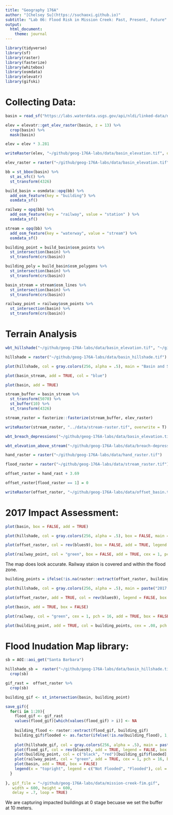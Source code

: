 ```yaml
---
title: "Geography 176A"
author: "[Chelsey Su](https://suchaoxi.github.io)"
subtitle: "Lab 06: Flood Risk in Mission Creek: Past, Present, Future"
output: 
  html_document:
    theme: journal
---
```


```r
library(tidyverse)
library(sf)
library(raster)
library(fasterize)
library(whitebox)
library(osmdata)
library(elevatr)
library(gifski)
```

# Collecting Data:
```r
basin = read_sf("https://labs.waterdata.usgs.gov/api/nldi/linked-data/nwissite/USGS-11119750/basin")
```

```r
elev = elevatr::get_elev_raster(basin, z = 13) %>% 
  crop(basin) %>% 
  mask(basin)

elev = elev * 3.281

writeRaster(elev, "~/github/geog-176A-labs/data/basin_elevation.tif", overwrite = TRUE)
```

```r
elev_raster = raster("~/github/geog-176A-labs/data/basin_elevation.tif")
```

```r
bb = st_bbox(basin) %>% 
  st_as_sfc() %>% 
  st_transform(4326)

build_basin = osmdata::opq(bb) %>% 
  add_osm_feature(key = "building") %>% 
  osmdata_sf()

railway = opq(bb) %>% 
  add_osm_feature(key = "railway", value = "station" ) %>%
  osmdata_sf()

stream = opq(bb) %>%
  add_osm_feature(key = "waterway", value = "stream") %>%
  osmdata_sf()

building_point = build_basin$osm_points %>% 
  st_intersection(basin) %>% 
  st_transform(crs(basin))

building_poly = build_basin$osm_polygons %>% 
  st_intersection(basin) %>% 
  st_transform(crs(basin))

basin_stream = stream$osm_lines %>% 
  st_intersection(basin) %>% 
  st_transform(crs(basin))

railway_point = railway$osm_points %>% 
  st_intersection(basin) %>% 
  st_transform(crs(basin))
```

# Terrain Analysis
```r
wbt_hillshade("~/github/geog-176A-labs/data/basin_elevation.tif", "~/github/geog-176A-labs/data/basin_hillshade.tif")
```

```r
hillshade = raster("~/github/geog-176A-labs/data/basin_hillshade.tif")

plot(hillshade, col = gray.colors(256, alpha = .5), main = "Basin and Stream", legend = F, box = F)

plot(basin_stream, add = TRUE, col = "blue")

plot(basin, add = TRUE)
```

```r
stream_buffer = basin_stream %>% 
  st_transform(5070) %>% 
  st_buffer(10) %>% 
  st_transform(4326)

stream_raster = fasterize::fasterize(stream_buffer, elev_raster)

writeRaster(stream_raster, "../data/stream-raster.tif", overwrite = T)
```

```r
wbt_breach_depressions("~/github/geog-176A-labs/data/basin_elevation.tif", "~/github/geog-176A-labs/data/breach-depressions.tif")

wbt_elevation_above_stream("~/github/geog-176A-labs/data/breach-depressions.tif", "~/github/geog-176A-labs/data/stream_raster.tif", "~/github/geog-176A-labs/data/hand_raster.tif")
```

```r
hand_raster = raster("~/github/geog-176A-labs/data/hand_raster.tif")

flood_raster = raster("~/github/geog-176A-labs/data/stream_raster.tif")

offset_raster = hand_rast + 3.69

offset_raster[flood_raster == 1] = 0

writeRaster(offset_raster, "~/github/geog-176A-labs/data/offset_basin.tif", overwrite = TRUE)
```

# 2017 Impact Assessment:
```r
plot(basin, box = FALSE, add = TRUE)

plot(hillshade, col = gray.colors(256, alpha = .5), box = FALSE, main = "Basin and Flood", legend = FALSE)

plot(offset_raster, col = rev(blues9), box = FALSE, add = TRUE, legend = FALSE)

plot(railway_point, col = "green", box = FALSE, add = TRUE, cex = 1, pch = 16)
```
The map does look accurate. Railway staion is covered and within the flood zone.

```r
building_points = ifelse(!is.na(raster::extract(offset_raster, building_point)), "red", "black")
```

```r
plot(hillshade, col = gray.colors(256, alpha = .5), main = paste("2017 Mission Creek Basin Flood Area Affected", sum(building_points == "red"), "Buildings Affected"), legend = FALSE, box =FALSE)

plot(offset_raster, add = TRUE, col = rev(blues9), legend = FALSE, box = FALSE)

plot(basin, add = TRUE, box = FALSE)

plot(railway, col = "green", cex = 1, pch = 16, add = TRUE, box = FALSE)

plot(building_point, add = TRUE, col = building_points, cex = .08, pch = 16)
```

# Flood Inudation Map library:
```r
sb = AOI::aoi_get("Santa Barbara")
```

```r
hillshade_sb =  raster("~/github/geog-176A-labs/data/basin_hillshade.tif") %>% 
  crop(sb)

gif_rast =  offset_raster %>% 
  crop(sb)

building_gif <- st_intersection(basin, building_point)
```

```r
save_gif({
  for(i in 1:20){
    flood_gif <- gif_rast
    values(flood_gif)[which(values(flood_gif) > i)] <- NA
    
    building_flood <- raster::extract(flood_gif, building_gif)
    building_gif$flooded <- as.factor(ifelse(!is.na(building_flood), 1, 0))
    
    plot(hillshade_gif, col = gray.colors(256, alpha = .5), main = paste("Flood Impact:", sum(building_gif$flooded==1) ,"Buildings Impacted,", i, "Foot Stage"), legend = FALSE, box = FALSE)
    plot(flood_gif, col = rev(blues9), add = TRUE, legend = FALSE, box = FALSE)
    plot(building_point, col = c("black", "red")[building_gif$flooded], add = TRUE, cex = .15, pch = 16, box = FALSE)
    plot(railway_point, col = "green", add = TRUE, cex = 1, pch = 16, box = FALSE)
    plot(basin, add = TRUE, box = FALSE)
    legend(x = "topright", legend = c("Not Flooded", "Flooded"), col = c("black", "red"), cex = .75, pch = 16)
  }
  
}, gif_file = "~/github/geog-176A-labs/data/mission-creek-fim.gif",
   width = 600, height = 600, 
   delay = .7, loop = TRUE)
```
We are capturing impacted buildings at 0 stage becuase we set the buffer at 10 meters.








